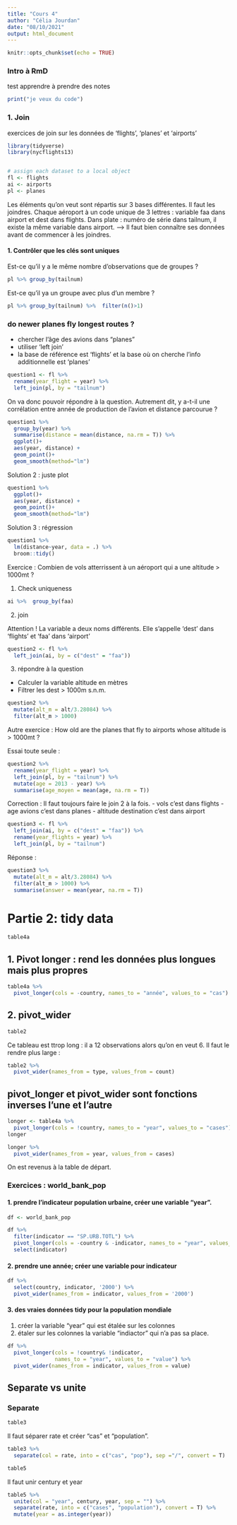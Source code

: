 ```yaml
---
title: "Cours 4"
author: "Célia Jourdan"
date: "08/10/2021"
output: html_document
---
```


```r
knitr::opts_chunk$set(echo = TRUE)
```

### Intro à RmD

test apprendre à prendre des notes 

```r
print("je veux du code")
```

### 1. Join

exercices de join sur les données de 'flights', 'planes' et 'airports'

```r
library(tidyverse)
library(nycflights13)


# assign each dataset to a local object
fl <- flights
ai <- airports
pl <- planes
```

Les éléments qu'on veut sont répartis sur 3 bases différentes. Il faut les joindres. 
Chaque aéroport à un code unique de 3 lettres : variable faa dans airport et dest dans flights. 
Dans plate : numéro de série dans tailnum, il existe la même variable dans airport.
--> Il faut bien connaître ses données avant de commencer à les joindres. 

#### 1. Contrôler que les clés sont uniques

Est-ce qu'il y a le même nombre d'observations que de groupes ?

```r
pl %>% group_by(tailnum)
```

Est-ce qu'il ya un groupe avec plus d'un membre ?

```r
pl %>% group_by(tailnum) %>%  filter(n()>1) 
```


### do newer planes fly longest routes ? 

- chercher l'âge des avions dans "planes"
- utiliser 'left join'
- la base de référence est 'flights' et la base où on cherche l'info additionnelle est 'planes'

```r
question1 <- fl %>%
  rename(year_flight = year) %>%
  left_join(pl, by = "tailnum")
```

On va donc pouvoir répondre à la question. 
Autrement dit, y a-t-il une corrélation entre année de production de l'avion et distance parcourue ?

```r
question1 %>% 
  group_by(year) %>% 
  summarise(distance = mean(distance, na.rm = T)) %>% 
  ggplot()+
  aes(year, distance) +
  geom_point()+
  geom_smooth(method="lm")  
```


Solution 2 : juste plot

```r
question1 %>% 
  ggplot()+
  aes(year, distance) +
  geom_point()+
  geom_smooth(method="lm")
```


Solution 3 : régression

```r
question1 %>% 
  lm(distance~year, data = .) %>% 
  broom::tidy()
```


Exercice : Combien de vols atterrissent à un aéroport qui a une altitude > 1000mt ? 

1. Check uniqueness

```r
ai %>%  group_by(faa)
```


2. join

Attention ! La variable a deux noms différents. Elle s'appelle 'dest' dans 'flights' et 'faa' dans 'airport'

```r
question2 <- fl %>%
  left_join(ai, by = c("dest" = "faa"))
```

3. répondre à la question
- Calculer la variable altitude en mètres
- Filtrer les dest > 1000m s.n.m.

```r
question2 %>% 
  mutate(alt_m = alt/3.28084) %>% 
  filter(alt_m > 1000)
```


Autre exercice : How old are the planes that fly to airports whose altitude is > 1000mt ?

Essai toute seule :
```r
question2 %>% 
  rename(year_flight = year) %>%
  left_join(pl, by = "tailnum") %>% 
  mutate(age = 2013 - year) %>% 
  summarise(age_moyen = mean(age, na.rm = T))
```

Correction : 
Il faut toujours faire le join 2 à la fois. 
- vols c'est dans flights
- age avions c'est dans planes
- altitude destination c'est dans airport

```r
question3 <- fl %>% 
  left_join(ai, by = c("dest" = "faa")) %>% 
  rename(year_flights = year) %>% 
  left_join(pl, by = "tailnum")
```

Réponse :

```r
question3 %>% 
  mutate(alt_m = alt/3.28084) %>% 
  filter(alt_m > 1000) %>% 
  summarise(answer = mean(year, na.rm = T))
```


# Partie 2: tidy data
```r
table4a
```
## 1. Pivot longer : rend les données plus longues mais plus propres

```r
table4a %>% 
  pivot_longer(cols = -country, names_to = "année", values_to = "cas")
```


## 2. pivot_wider

```r
table2
```

Ce tableau est ttrop long : il a 12 observations alors qu'on en veut 6. 
Il faut le rendre plus large :

```r
table2 %>%
  pivot_wider(names_from = type, values_from = count)
```

## pivot_longer et pivot_wider sont fonctions inverses l'une et l'autre

```r
longer <- table4a %>% 
  pivot_longer(cols = !country, names_to = "year", values_to = "cases")
longer
```

```r
longer %>% 
  pivot_wider(names_from = year, values_from = cases)
```
On est revenus à la table de départ.


### Exercices : world_bank_pop

#### 1. prendre l'indicateur population urbaine, créer une variable "year".

```r
df <- world_bank_pop

df %>% 
  filter(indicator == "SP.URB.TOTL") %>% 
  pivot_longer(cols = -country & -indicator, names_to = "year", values_to = "sp.urb.totl") %>% 
  select(indicator)
```


#### 2. prendre une année; créer une variable pour indicateur

```r
df %>% 
  select(country, indicator, '2000') %>% 
  pivot_wider(names_from = indicator, values_from = '2000')
```

#### 3. des vraies données tidy pour la population mondiale

1. créer la variable "year" qui est étalée sur les colonnes
2. étaler sur les colonnes la variable "indiactor" qui n'a pas sa place. 

```r
df %>% 
  pivot_longer(cols = !country& !indicator, 
               names_to = "year", values_to = "value") %>% 
  pivot_wider(names_from = indicator, values_from = value)
```

## Separate vs unite

### Separate

```r
table3
```

Il faut séparer rate et créer "cas" et "population".

```r
table3 %>%
  separate(col = rate, into = c("cas", "pop"), sep ="/", convert = T)
```



```r
table5
```

Il faut unir century et year

```r
table5 %>% 
  unite(col = "year", century, year, sep = "") %>% 
  separate(rate, into = c("cases", "population"), convert = T) %>% 
  mutate(year = as.integer(year))
```











































